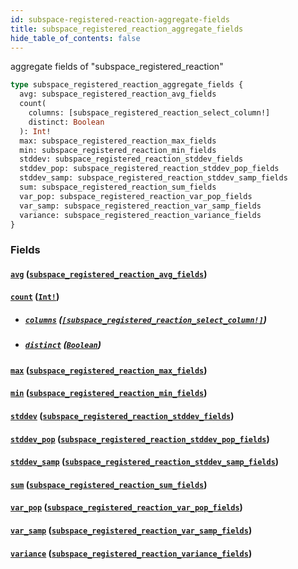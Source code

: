 ```yaml
---
id: subspace-registered-reaction-aggregate-fields
title: subspace_registered_reaction_aggregate_fields
hide_table_of_contents: false
---
```


aggregate fields of "subspace_registered_reaction"

```graphql
type subspace_registered_reaction_aggregate_fields {
  avg: subspace_registered_reaction_avg_fields
  count(
    columns: [subspace_registered_reaction_select_column!]
    distinct: Boolean
  ): Int!
  max: subspace_registered_reaction_max_fields
  min: subspace_registered_reaction_min_fields
  stddev: subspace_registered_reaction_stddev_fields
  stddev_pop: subspace_registered_reaction_stddev_pop_fields
  stddev_samp: subspace_registered_reaction_stddev_samp_fields
  sum: subspace_registered_reaction_sum_fields
  var_pop: subspace_registered_reaction_var_pop_fields
  var_samp: subspace_registered_reaction_var_samp_fields
  variance: subspace_registered_reaction_variance_fields
}
```

### Fields

#### [`avg`](#) ([`subspace_registered_reaction_avg_fields`](/07-graphql/objects/subspace-registered-reaction-avg-fields))

#### [`count`](#) ([`Int!`](/07-graphql/scalars/int))

- ##### [`columns`](#) ([`[subspace_registered_reaction_select_column!]`](/07-graphql/enums/subspace-registered-reaction-select-column))

- ##### [`distinct`](#) ([`Boolean`](/07-graphql/scalars/boolean))

#### [`max`](#) ([`subspace_registered_reaction_max_fields`](/07-graphql/objects/subspace-registered-reaction-max-fields))

#### [`min`](#) ([`subspace_registered_reaction_min_fields`](/07-graphql/objects/subspace-registered-reaction-min-fields))

#### [`stddev`](#) ([`subspace_registered_reaction_stddev_fields`](/07-graphql/objects/subspace-registered-reaction-stddev-fields))

#### [`stddev_pop`](#) ([`subspace_registered_reaction_stddev_pop_fields`](/07-graphql/objects/subspace-registered-reaction-stddev-pop-fields))

#### [`stddev_samp`](#) ([`subspace_registered_reaction_stddev_samp_fields`](/07-graphql/objects/subspace-registered-reaction-stddev-samp-fields))

#### [`sum`](#) ([`subspace_registered_reaction_sum_fields`](/07-graphql/objects/subspace-registered-reaction-sum-fields))

#### [`var_pop`](#) ([`subspace_registered_reaction_var_pop_fields`](/07-graphql/objects/subspace-registered-reaction-var-pop-fields))

#### [`var_samp`](#) ([`subspace_registered_reaction_var_samp_fields`](/07-graphql/objects/subspace-registered-reaction-var-samp-fields))

#### [`variance`](#) ([`subspace_registered_reaction_variance_fields`](/07-graphql/objects/subspace-registered-reaction-variance-fields))
